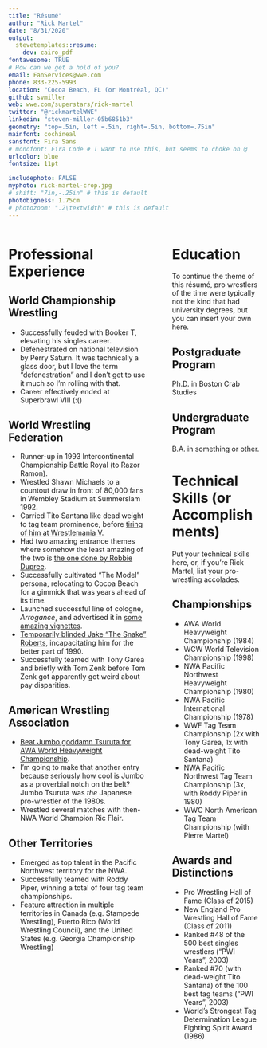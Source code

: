 ```yaml
---
title: "Résumé"
author: "Rick Martel"
date: "8/31/2020"
output: 
  stevetemplates::resume:
    dev: cairo_pdf
fontawesome: TRUE
# How can we get a hold of you?
email: FanServices@wwe.com
phone: 833-225-5993
location: "Cocoa Beach, FL (or Montréal, QC)"
github: svmiller
web: wwe.com/superstars/rick-martel
twitter: "@rickmartelWWE"
linkedin: "steven-miller-05b6851b3"
geometry: "top=.5in, left =.5in, right=.5in, bottom=.75in"
mainfont: cochineal
sansfont: Fira Sans
# monofont: Fira Code # I want to use this, but seems to choke on @
urlcolor: blue
fontsize: 11pt

includephoto: FALSE
myphoto: rick-martel-crop.jpg
# shift: "7in,-.25in" # this is default
photobigness: 1.75cm
# photozoom: ".2\textwidth" # this is default
---
```


<!-- Read more about Pandoc's [fenced_divs](https://pandoc.org/MANUAL.html#extension-fenced_divs) syntax -->

:::::: columns
::: {.column width="60%" data-latex="{0.60\\textwidth}"}
# Professional Experience

## World Championship Wrestling

-   Successfully feuded with Booker T, elevating his singles career.
-   Defenestrated on national television by Perry Saturn. It was technically a glass door, but I love the term "defenestration" and I don't get to use it much so I'm rolling with that.
-   Career effectively ended at Superbrawl VIII (:()

## World Wrestling Federation

-   Runner-up in 1993 Intercontinental Championship Battle Royal (to Razor Ramon).
-   Wrestled Shawn Michaels to a countout draw in front of 80,000 fans in Wembley Stadium at Summerslam 1992.
-   Carried Tito Santana like dead weight to tag team prominence, before [tiring of him at Wrestlemania V](https://www.youtube.com/watch?v=VKnWAxg4R68).
-   Had two amazing entrance themes where somehow the least amazing of the two is [the one done by Robbie Dupree](https://www.youtube.com/watch?v=1bNr3144GDI).
-   Successfully cultivated "The Model" persona, relocating to Cocoa Beach for a gimmick that was years ahead of its time.
-   Launched successful line of cologne, *Arrogance*, and advertised it in [some amazing vignettes](https://www.youtube.com/watch?v=zm9AbH7CnBc).
-   [Temporarily blinded Jake "The Snake" Roberts](https://www.youtube.com/watch?v=cs7sxJboGWA), incapacitating him for the better part of 1990.
-   Successfully teamed with Tony Garea and briefly with Tom Zenk before Tom Zenk got apparently got weird about pay disparities.

## American Wrestling Association

-   [Beat Jumbo goddamn Tsuruta for AWA World Heavyweight Championship](https://www.youtube.com/watch?v=c3O_jGZd6EI).
-   I'm going to make that another entry because seriously how cool is Jumbo as a proverbial notch on the belt? Jumbo Tsuruta was *the* Japanese pro-wrestler of the 1980s.
-   Wrestled several matches with then-NWA World Champion Ric Flair.

## Other Territories

-   Emerged as top talent in the Pacific Northwest territory for the NWA.
-   Successfully teamed with Roddy Piper, winning a total of four tag team championships.
-   Feature attraction in multiple territories in Canada (e.g. Stampede Wrestling), Puerto Rico (World Wrestling Council), and the United States (e.g. Georgia Championship Wrestling)
:::

::: {.column width="2%" data-latex="{0.02\\textwidth}"}
  <!-- an empty div with an empty character to serve as a column sep -->
:::

::: {.column width="38%" data-latex="{0.38\\textwidth}"}
# Education

To continue the theme of this résumé, pro wrestlers of the time were typically not the kind that had university degrees, but you can insert your own here.

## Postgraduate Program

Ph.D. in Boston Crab Studies

## Undergraduate Program

B.A. in something or other.

# Technical Skills (or Accomplishments)

Put your technical skills here, or, if you're Rick Martel, list your pro-wrestling accolades.

## Championships

-   AWA World Heavyweight Championship (1984)
-   WCW World Television Championship (1998)
-   NWA Pacific Northwest Heavyweight Championship (1980)
-   NWA Pacific International Championship (1978)
-   WWF Tag Team Championship (2x with Tony Garea, 1x with dead-weight Tito Santana)
-   NWA Pacific Northwest Tag Team Championship (3x, with Roddy Piper in 1980)
-   WWC North American Tag Team Championship (with Pierre Martel)

## Awards and Distinctions

-   Pro Wrestling Hall of Fame (Class of 2015)
-   New England Pro Wrestling Hall of Fame (Class of 2011)
-   Ranked #48 of the 500 best singles wrestlers ("PWI Years", 2003)
-   Ranked #70 (with dead-weight Tito Santana) of the 100 best tag teams ("PWI Years", 2003)
-   World's Strongest Tag Determination League Fighting Spirit Award (1986)
:::
::::::

<!-- If you want another page, this is how you can do it... -->

```{=html}
<!-- \newpage

:::::: {.columns}
::: {.column width="60%" data-latex="{0.60\textwidth}"}




:::
::: {.column width="2%" data-latex="{0.02\textwidth}"}
\


:::
:::::: {.column width="38%" data-latex="{0.38\textwidth}"}


:::
::::::

-->
```
